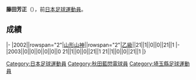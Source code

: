 {{Infobox football biography
|name=藤田芳正
|image=
|fullname=藤田芳正
|birth_date={{Birth date and age|1979|7|23}}
|cityofbirth=[[埼玉縣|埼玉縣]]
|countryofbirth=[[日本|日本]]
|position=[[中场|中场]]
|currentclub=
|years1=2002-2003
|clubs1=[[山形山神|山形山神]]
|years2=2004
|clubs2=[[秋田藍閃電|TDK]]
|caps(goals)=
|nationalyears=
|nationalteam=
|nationalcaps(goals)=
}}
'''藤田芳正'''（{{Bd|1979年|7月23日||}}），前[[日本|日本]][[足球|足球]][[運動員|運動員]]。

==成績==
{{Football player club statistics 1|YNN}}
{{Football player club statistics 2|JPN|YNN}}
|-
|2002||rowspan="2"|[[山形山神|山形山神]]||rowspan="2"|[[日本職業足球乙級聯賽|乙級]]||21||1||0||0||21||1
|-
|2003||0||0||0||0||0||0
{{Football player club statistics 3|1|JPN}}21||1||0||0||21||1
{{Football player club statistics 5}}21||1||0||0||21||1
|}

{{Japan-sport-bio-stub}}
{{Soccer-player-stub}}
[[Category:日本足球運動員|Category:日本足球運動員]]
[[Category:秋田藍閃電球員|Category:秋田藍閃電球員]]
[[Category:埼玉縣足球運動員|Category:埼玉縣足球運動員]]